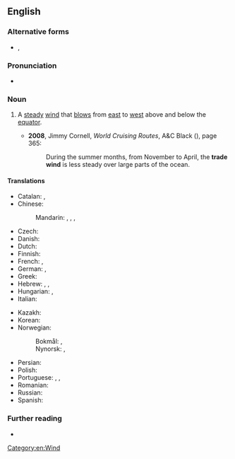{{also|trade-wind}}
==English==

===Alternative forms===
* {{l|en|trade-wind}}, {{l|en|tradewind}}

===Pronunciation===
* {{IPA|en|/ˈtɹeɪd ˈwɪnd/}}

===Noun===
{{en-noun}}

# A [[steady]] [[wind]] that [[blow]]s from [[east]] to [[west]] above and below the [[equator]].
#: {{syn|en|easterly}}
#: {{ant|en|westerly}}
#: {{ux|en|They rode the '''trade winds''' going west.}}
#* '''2008''', Jimmy Cornell, ''World Cruising Routes'', A&C Black ({{ISBN|9780713687774}}), page 365:
#*: During the summer months, from November to April, the '''trade wind''' is less steady over large parts of the ocean.

====Translations====
{{trans-top|steady wind}}
* Catalan: {{t|ca|vents alisis|m-p}}, {{t|ca|alisis|m-p}}
* Chinese:
*: Mandarin: {{t+|cmn|信風}}, {{t+|cmn|信风|tr=xìnfēng}}, {{t+|cmn|貿易風}}, {{t+|cmn|贸易风|tr=màoyìfēng}}
* Czech: {{t+|cs|pasát|m}}
* Danish: {{t-needed|da}}
* Dutch: {{t+|nl|passaat|m}}
* Finnish: {{t+|fi|pasaatituuli}}
* French: {{t+|fr|alizé|m}}, {{t|fr|vent alizé|m}}
* German: {{t|de|Passat|m}}, {{t|de|Passatwind|m}}
* Greek: {{t+|el|αληγείς άνεμοι|m-p}}
* Hebrew: {{t+|he|רוּחוֹת הַסַּחַר|f-p|tr=rukhot hasakha}}, {{t+|he|רוּחוֹת הַמִסְחָר|f-p|tr=rukhot hamiskhar}}, {{t|he|פָּסָטִים|m-p|tr=passatim}}
* Hungarian: {{t+|hu|passzát}}, {{t|hu|passzátszél}}
* Italian: {{t|it|aliseo|m}}
{{trans-mid}}
* Kazakh: {{t|kk|өкпе жел}}
* Korean: {{t+|ko|무역풍}}
* Norwegian:
*: Bokmål: {{t|nb|passat|m}}, {{t|nb|passatvind|m}}
*: Nynorsk: {{t|nn|passat|m}}, {{t|nn|passatvind|m}}
* Persian: {{t|fa|باد بازرگانی|tr=bad-e-bazargani}}
* Polish: {{t+|pl|pasat|m-in}}
* Portuguese: {{t|pt|alisado|m}}, {{t|pt|aliseu|m}}, {{t|pt|alísio|m}}
* Romanian: {{t+|ro|alizeu|n}}
* Russian: {{t+|ru|пасса́т|m}}
* Spanish: {{t|es|vientos alisios|m-p}}
{{trans-bottom}}

===Further reading===
* {{pedia|trade winds}}

[[Category:en:Wind]]